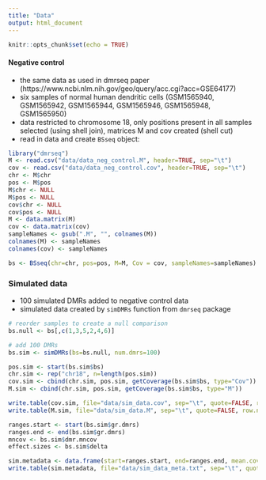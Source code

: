 ---
title: "Data"
output: html_document
---

```{r setup, include=FALSE}
knitr::opts_chunk$set(echo = TRUE)
```

#### Negative control
- the same data as used in dmrseq paper (https://www.ncbi.nlm.nih.gov/geo/query/acc.cgi?acc=GSE64177)
- six samples of normal human dendritic cells (GSM1565940, GSM1565942, GSM1565944, GSM1565946, GSM1565948, GSM1565950)
- data restricted to chromosome 18, only positions present in all samples selected (using shell join), matrices M and cov created (shell cut)
- read in data and create `BSseq` object:
```{r message=FALSE, warning=FALSE, eval=FALSE}
library("dmrseq")
M <- read.csv("data/data_neg_control.M", header=TRUE, sep="\t")
cov <- read.csv("data/data_neg_control.cov", header=TRUE, sep="\t")
chr <- M$chr
pos <- M$pos
M$chr <- NULL
M$pos <- NULL
cov$chr <- NULL
cov$pos <- NULL
M <- data.matrix(M)
cov <- data.matrix(cov)
sampleNames <- gsub(".M", "", colnames(M))
colnames(M) <- sampleNames
colnames(cov) <- sampleNames

bs <- BSseq(chr=chr, pos=pos, M=M, Cov = cov, sampleNames=sampleNames)
```


### Simulated data
- 100 simulated DMRs added to negative control data
- simulated data created by `simDMRs` function from `dmrseq` package
```{r message=FALSE, warning=FALSE, eval=FALSE}
# reorder samples to create a null comparison 
bs.null <- bs[,c(1,3,5,2,4,6)]

# add 100 DMRs
bs.sim <- simDMRs(bs=bs.null, num.dmrs=100)

pos.sim <- start(bs.sim$bs)
chr.sim <- rep("chr18", n=length(pos.sim))
cov.sim <- cbind(chr.sim, pos.sim, getCoverage(bs.sim$bs, type="Cov"))
M.sim <- cbind(chr.sim, pos.sim, getCoverage(bs.sim$bs, type="M"))

write.table(cov.sim, file="data/sim_data.cov", sep="\t", quote=FALSE, row.names=FALSE)
write.table(M.sim, file="data/sim_data.M", sep="\t", quote=FALSE, row.names=FALSE)

ranges.start <- start(bs.sim$gr.dmrs)
ranges.end <- end(bs.sim$gr.dmrs)
mncov <- bs.sim$dmr.mncov
effect.sizes <- bs.sim$delta

sim.metadata <- data.frame(start=ranges.start, end=ranges.end, mean.cov=mncov, effect.size=effect.sizes)
write.table(sim.metadata, file="data/sim_data_meta.txt", sep="\t", quote=FALSE, row.names=FALSE)
```